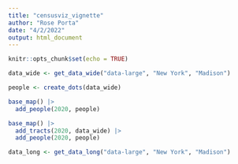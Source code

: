 ```yaml
---
title: "censusviz_vignette"
author: "Rose Porta"
date: "4/2/2022"
output: html_document
---
```


```r
knitr::opts_chunk$set(echo = TRUE)
```

```r
data_wide <- get_data_wide("data-large", "New York", "Madison")
```

```r
people <- create_dots(data_wide)
```

```r
base_map() |> 
  add_people(2020, people)
```

```r
base_map() |> 
  add_tracts(2020, data_wide) |> 
  add_people(2020, people)
```

```r
data_long <- get_data_long("data-large", "New York", "Madison")
```


